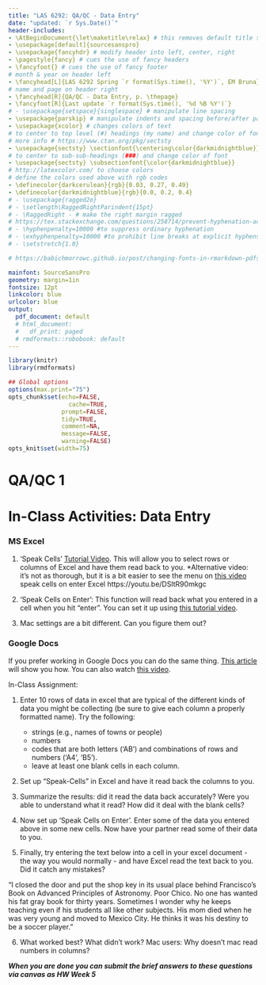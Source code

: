 ```yaml
---
title: "LAS 6292: QA/QC - Data Entry"
date: "updated: `r Sys.Date()`"
header-includes:
- \AtBeginDocument{\let\maketitle\relax} # this removes default title section
- \usepackage[default]{sourcesanspro}
- \usepackage{fancyhdr} # modify header into left, center, right
- \pagestyle{fancy} # cues the use of fancy headers
- \fancyfoot{} # cues the use of fancy footer
# month & year on header left
- \fancyhead[L]{LAS 6292 Spring `r format(Sys.time(), '%Y')`, EM Bruna} 
# name and page on header right
- \fancyhead[R]{QA/QC - Data Entry, p. \thepage} 
- \fancyfoot[R]{Last update `r format(Sys.time(), '%d %B %Y')`}
# - \usepackage{setspace}{singlespace} # manipulate line spacing 
- \usepackage{parskip} # manipulate indents and spacing before/after paragra phs 
- \usepackage{xcolor} # changes colors of text
# to center to top level (#) headings (my name) and change color of font
# more info # https://www.ctan.org/pkg/sectsty
- \usepackage{sectsty} \sectionfont{\centering\color{darkmidnightblue}}
# to center to sub-sub-headings (###) and change color of font
- \usepackage{sectsty} \subsectionfont{\color{darkmidnightblue}}
# http://latexcolor.com/ to choose colors
# define the colors used above with rgb codes
- \definecolor{darkcerulean}{rgb}{0.03, 0.27, 0.49}
- \definecolor{darkmidnightblue}{rgb}{0.0, 0.2, 0.4}
# - \usepackage{ragged2e}
# - \setlength\RaggedRightParindent{15pt}
# - \RaggedRight - # make the right margin ragged
# https://tex.stackexchange.com/questions/258714/prevent-hyphenation-across-lines-enforce-right-margin
# - \hyphenpenalty=10000 #to suppress ordinary hyphenation
# - \exhyphenpenalty=10000 #to prohibit line breaks at explicit hyphens.
# - \setstretch{1.0}

# https://babichmorrowc.github.io/post/changing-fonts-in-rmarkdown-pdfs/

mainfont: SourceSansPro
geometry: margin=1in
fontsize: 12pt
linkcolor: blue
urlcolor: blue
output:
  pdf_document: default
  # html_document:
  #   df_print: paged
  # rmdformats::robobook: default
---
```


```r
library(knitr)
library(rmdformats)

## Global options
options(max.print="75")
opts_chunk$set(echo=FALSE,
	             cache=TRUE,
               prompt=FALSE,
               tidy=TRUE,
               comment=NA,
               message=FALSE,
               warning=FALSE)
opts_knit$set(width=75)
```

# QA/QC 1
# In-Class Activities: Data Entry

###  MS Excel

1. 'Speak Cells' [Tutorial Video](https://youtu.be/5ZOsMe0aPt8). This will allow you to select rows or columns of Excel and have them read back to you. 
        *Alternative video: it's not as thorough, but it is a bit easier to see the menu on [this video](https://youtu.be/q6LOhQThvB8)
speak cells on enter Excel https://youtu.be/DSltR90mkgc

2. 'Speak Cells on Enter': This function will read back what you entered in a cell when you hit "enter". You can set it up using [this tutorial video](https://youtu.be/DSltR90mkgc).

3. Mac settings are a bit different. Can you figure them out? 

### Google Docs

If you prefer working in Google Docs you can do the same thing. [This article](https://www.businessinsider.com/how-to-make-google-docs-read-to-you) will show you how. You can also watch [this video](https://youtu.be/3UmI5wo5kHg).

In-Class Assignment:

1) Enter 10 rows of data in excel that are typical of the different kinds of data you might be collecting (be sure to give each column a properly formatted name). Try the following:
    * strings (e.g., names of towns or people)
    * numbers
    * codes that are both letters ('AB') and combinations of rows and numbers ('A4', 'B5').
    * leave at least one blank cells in each column. 
    
2) Set up "Speak-Cells" in Excel and have it read back the columns to you. 

3) Summarize the results: did it read the data back accurately? Were you able to understand what it read? How did it deal with the blank cells?

4) Now set up 'Speak Cells on Enter'. Enter some of the data you entered above in some new cells. Now have your partner read some of their data to you.

5) Finally, try entering the text below into a cell in your excel document - the way you would normally - and have Excel read the text back to you. Did it catch any mistakes?

"I closed the door and put the shop key in its usual place behind Francisco's Book on Advanced Principles of Astronomy. Poor Chico. No one has wanted his fat gray book for thirty years. Sometimes I wonder why he keeps teaching even if his students all like other subjects. His mom died when he was very young and moved to Mexico City. He thinks it was his destiny to be a soccer player."

6) What worked best? What didn't work? Mac users: Why doesn't mac read numbers in columns?

**_When you are done you can submit the brief answers to these questions via canvas as HW Week 5_**


